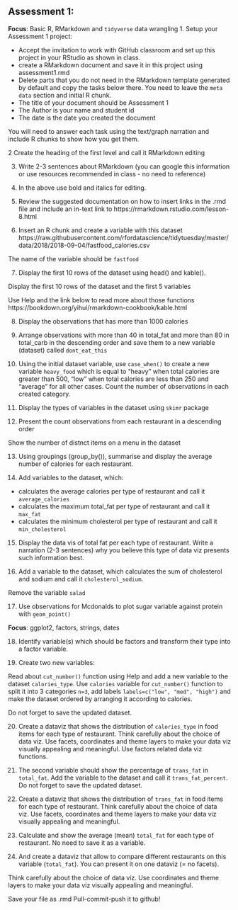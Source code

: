 ## Assessment 1:

**Focus**: Basic R, RMarkdown and `tidyverse` data wrangling
1. Setup your Assessment 1 project:

- Accept the invitation to work with GitHub classroom and set up this project in your RStudio as shown in class.
- create a RMarkdown document and save it in this project using assessment1.rmd
- Delete parts that you do not need in the RMarkdown template generated by default and copy the tasks below there. You need to leave the `meta data` section and initial R chunk.
- The title of your document should be Assessment 1
- The Author is your name and student id
- The date is the date you created the document

You will need to answer each task using the text/graph narration and include R chunks to show how you get them.

2 Create the heading of the first level and call it RMarkdown editing 

3. Write 2-3 sentences about RMarkdown (you can google this information or use resources recommended in class - no need to reference)

4. In the above use bold and italics for editing. 

5. Review the suggested documentation on how to insert links in the .rmd file and include an in-text link to https://rmarkdown.rstudio.com/lesson-8.html 

6. Insert an R chunk and create a variable with this dataset
https://raw.githubusercontent.com/rfordatascience/tidytuesday/master/data/2018/2018-09-04/fastfood_calories.csv

The name of the variable should be `fastfood`

7. Display the first 10 rows of the dataset using head() and kable(). 

Display the first 10 rows of the dataset and the first 5 variables

Use Help and the link below to read more about those functions  https://bookdown.org/yihui/rmarkdown-cookbook/kable.html 

8. Display the observations that has more than 1000 calories

9. Arrange observations with more than 40 in total_fat and more than 80 in total_carb in the descending order and save them to a new variable (dataset) called `dont_eat_this`

10. Using the initial dataset variable, use `case_when()` to create a new variable `heavy_food` which is equal to "heavy" when total calories are greater than 500, "low" when total calories are less than 250 and "average" for all other cases. Count the number of observations in each created category.

11. Display the types of variables in the dataset using `skimr` package 

12. Present the count observations from each restaurant in a descending order

Show the number of distnct items on a menu in the dataset

13. Using groupings (group_by()), summarise and display the average number of calories for each restaurant.

14. Add variables to the dataset, which:

-  calculates the average calories per type of restaurant and call it `average_calories` 
-  calculates the maximum total_fat per type of restaurant and call it `max_fat` 
-  calculates the minimum cholesterol per type of restaurant and call it `min_cholesterol` 

15. Display the data vis of total fat per each type of restaurant. Write a narration (2-3 sentences) why you believe this type of data viz presents such information best. 

16. Add a variable to the dataset, which calculates the sum of cholesterol and sodium and call it `cholesterol_sodium`.

Remove the variable `salad`

17. Use observations for Mcdonalds to plot sugar variable against protein with `geom_point()` 


**Focus**: ggplot2, factors, strings, dates  

18. Identify variable(s) which should be factors and transform their type into a factor variable.

19. Create two new variables:

Read about `cut_number()` function using Help and add a new variable to the dataset `calories_type`. Use `calories` variable for `cut_number()` function to split it into 3 categories `n=3`, add labels `labels=c("low", "med", "high")` and make the dataset ordered by arranging it according to calories. 

Do not forget to save the updated dataset. 

20. Create a dataviz that shows the distribution of `calories_type` in food items for each type of restaurant. Think carefully about the choice of data viz. Use facets, coordinates and theme layers to make your data viz visually appealing and meaningful. Use factors related data viz functions.

21. The second variable should show the percentage of `trans_fat` in `total_fat`. Add the variable to the dataset and call it `trans_fat_percent`. Do not forget to save the updated dataset. 

22. Create a dataviz that shows the distribution of `trans_fat` in food items for each type of restaurant. Think carefully about the choice of data viz. Use facets, coordinates and theme layers to make your data viz visually appealing and meaningful.

23. Calculate and show the average (mean)  `total_fat` for each type of restaurant. No need to save it as a variable.

24. And create a dataviz that allow to compare different restaurants on this variable (`total_fat`). You can present it on one dataviz (= no facets). 

Think carefully about the choice of data viz. Use coordinates and theme layers to make your data viz visually appealing and meaningful. 

Save your file as .rmd
Pull-commit-push it to github!
